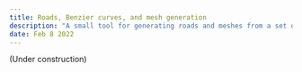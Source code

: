 ---
title: Roads, Benzier curves, and mesh generation
description: "A small tool for generating roads and meshes from a set of points using Benzier curves."
date: Feb 8 2022
---
(Under construction)
